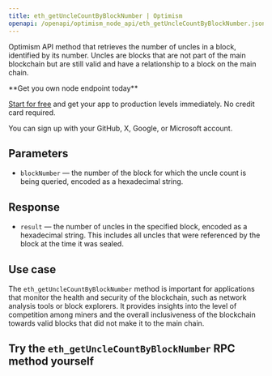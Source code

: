 ---
title: eth_getUncleCountByBlockNumber | Optimism
openapi: /openapi/optimism_node_api/eth_getUncleCountByBlockNumber.json POST /efb0a5eccd2caa5135eb54eba6f7f300
---

Optimism API method that retrieves the number of uncles in a block, identified by its number. Uncles are blocks that are not part of the main blockchain but are still valid and have a relationship to a block on the main chain.

<Check>
**Get you own node endpoint today**

[Start for free](https://console.chainstack.com/) and get your app to production levels immediately. No credit card required.

You can sign up with your GitHub, X, Google, or Microsoft account.
</Check>


## Parameters

* `blockNumber` — the number of the block for which the uncle count is being queried, encoded as a hexadecimal string.

## Response

* `result` — the number of uncles in the specified block, encoded as a hexadecimal string. This includes all uncles that were referenced by the block at the time it was sealed.

## Use case

The `eth_getUncleCountByBlockNumber` method is important for applications that monitor the health and security of the blockchain, such as network analysis tools or block explorers. It provides insights into the level of competition among miners and the overall inclusiveness of the blockchain towards valid blocks that did not make it to the main chain.

## Try the `eth_getUncleCountByBlockNumber` RPC method yourself